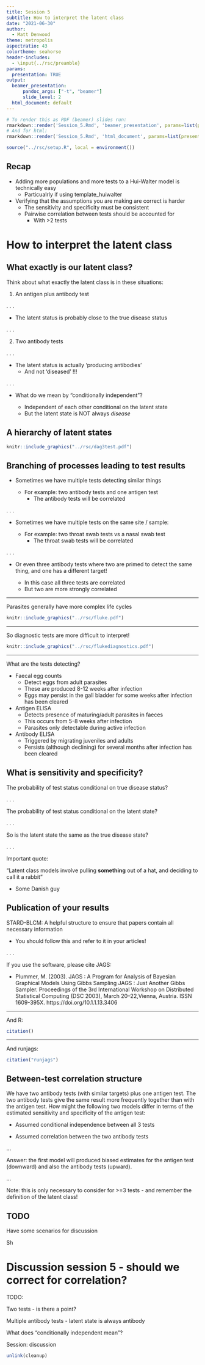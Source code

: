 ```yaml
---
title: Session 5
subtitle: How to interpret the latent class
date: "2021-06-30"
author:
  - Matt Denwood
theme: metropolis
aspectratio: 43
colortheme: seahorse
header-includes: 
  - \input{../rsc/preamble}
params:
  presentation: TRUE
output:
  beamer_presentation:
      pandoc_args: ["-t", "beamer"]
      slide_level: 2
  html_document: default
---
```


```r
# To render this as PDF (beamer) slides run:
rmarkdown::render('Session_5.Rmd', 'beamer_presentation', params=list(presentation=TRUE))
# And for html:
rmarkdown::render('Session_5.Rmd', 'html_document', params=list(presentation=FALSE))
```

```r
source("../rsc/setup.R", local = environment())
```

## Recap

- Adding more populations and more tests to a Hui-Walter model is technically easy
  - Particualrly if using template_huiwalter
  
- Verifying that the assumptions you are making are correct is harder
  - The sensitivity and specificity must be consistent
  - Pairwise correlation between tests should be accounted for
    * With >2 tests

# How to interpret the latent class


## What exactly is our latent class?

Think about what exactly the latent class is in these situations:

1. An antigen plus antibody test

. . .

  * The latent status is probably close to the true disease status
  
. . .

2. Two antibody tests 

. . .

  * The latent status is actually 'producing antibodies'
    * And not 'diseased' !!!
  
. . .

- What do we mean by "conditionally independent"?

  * Independent of each other conditional on the latent state
  * But the latent state is NOT always *disease*


## A hierarchy of latent states

```r
knitr::include_graphics("../rsc/dag3test.pdf")
```


## Branching of processes leading to test results

- Sometimes we have multiple tests detecting similar things
  
  - For example:  two antibody tests and one antigen test
    - The antibody tests will be correlated
  
. . .

- Sometimes we have multiple tests on the same site / sample:
  
  - For example:  two throat swab tests vs a nasal swab test
    - The throat swab tests will be correlated

. . .

- Or even three antibody tests where two are primed to detect the same thing, and one has a different target!
  
  - In this case all three tests are correlated
  - But two are more strongly correlated

- - -

Parasites generally have more complex life cycles

```r
knitr::include_graphics("../rsc/fluke.pdf")
```

- - -

So diagnostic tests are more difficult to interpret!

```r
knitr::include_graphics("../rsc/flukediagnostics.pdf")
```

- - -

What are the tests detecting?

  - Faecal egg counts
    * Detect eggs from adult parasites
    * These are produced 8-12 weeks after infection
    * Eggs may persist in the gall bladder for some weeks after infection has been cleared
    
  - Antigen ELISA
    * Detects presence of maturing/adult parasites in faeces
    * This occurs from 5-8 weeks after infection
    * Parasites only detectable during active infection

  - Antibody ELISA
    * Triggered by migrating juveniles and adults
    * Persists (although declining) for several months after infection has been cleared


## What is sensitivity and specificity?

The probability of test status conditional on true disease status?

. . .

The probability of test status conditional on the latent state?

. . .

So is the latent state the same as the true disease state?

. . .

Important quote:

"Latent class models involve pulling **something** out of a hat, and deciding to call it a rabbit"

  - Some Danish guy


## Publication of your results

STARD-BLCM:  A helpful structure to ensure that papers contain all necessary information
  
  - You should follow this and refer to it in your articles!

. . .

If you use the software, please cite JAGS:

  - Plummer, M. (2003). JAGS : A Program for Analysis of Bayesian Graphical Models Using Gibbs Sampling JAGS : Just Another Gibbs Sampler. Proceedings of the 3rd International Workshop on Distributed Statistical Computing (DSC 2003), March 20–22,Vienna, Austria. ISSN 1609-395X. https://doi.org/10.1.1.13.3406

---

And R:

```r
citation()
```

---

And runjags:

```r
citation("runjags")
```


## Between-test correlation structure

We have two antibody tests (with similar targets) plus one antigen test.  The two antibody tests give the same result more frequently together than with the antigen test.  How might the following two models differ in terms of the estimated sensitivity and specificity of the antigen test:

- Assumed conditional independence between all 3 tests

- Assumed correlation between the two antibody tests

...

Answer:  the first model will produced biased estimates for the antigen test (downward) and also the antibody tests (upward).

...

Note: this is only necessary to consider for >=3 tests - and remember the definition of the latent class!


## TODO

Have some scenarios for discussion

Sh


# Discussion session 5 - should we correct for correlation?

TODO: 

Two tests - is there a point?

Multiple antibody tests - latent state is always antibody

What does "conditionally independent mean"?

Session:  discussion



```r
unlink(cleanup)
```
